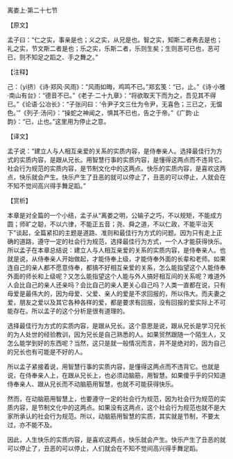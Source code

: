 

离娄上·第二十七节

【原文】

孟子曰：“仁之实，事亲是也；义之实，从兄是也。智之实，知斯二者弗去是也；礼之实，节文斯二者是也；乐之实，乐斯二者，乐则生矣；生则恶可已也，恶可已，则不知足之蹈之、手之舞之。”

【注释】

己：（yi挤）《诗·郑风·风雨》：“风雨如晦，鸡鸣不已。”郑玄笺：“已，止。”《诗·小雅·南山有台》：“德音不已。”《老子·二十九章》：“将欲取天下而为之，吾见其不得已。”《论语·公冶长》：“子张问曰：‘令尹子文三仕为令尹，无喜色；三已之，无愠色。’”《列子·汤问》：“操蛇之神闻之，惧其不已也，告之于帝。”《广韵·止韵》：“已，止也。”这里用为停止之意。

【译文】

孟子说：“建立人与人相互亲爱的关系的实质内容，是侍奉亲人。选择最佳行为方式的实质内容，是跟从兄长。用智慧行事的实质内容，是懂得这两点而不违背它。社会行为规范的实质内容，是节制文化中的这两点。快乐的实质内容，是喜欢这两点，快乐就会产生。快乐产生了丑恶的就可以停止了，丑恶的可以停止，人就会在不知不觉间高兴得手舞足蹈。”

【赏析】

本章是对全篇的一个小结，孟子从“离娄之明，公输子之巧，不以规矩，不能成方圆；师旷之聪，不以六律，不能正五音；尧、舜之道，不以仁政，不能平治天下”谈起，全篇紧扣的主题是道路、准则和最佳行为方式的问题。因为只有走上正确的道路，遵守一定的社会行为规范，选择最佳行为方式，一个人才能获得快乐。所以孟子在本章总结说：建立人与人相互亲爱的关系的实质内容，是侍奉亲人。也就是说，从侍奉亲人开始做起，才能侍奉上级，才能侍奉外面的长辈和老师。如果连自己的亲人都不愿意侍奉，都搞不好相互亲爱的关系，怎么能指望这个人能侍奉外面的师长和上级呢？又怎么能指望这个人能与外人搞好相互间的关系呢？难道外人会比自己的亲人还亲吗？会比自己的亲人更关心自己吗？人类一直都在说，只有母爱是最伟大的，因为母爱、父爱、亲人的爱是不求回报的，所以伟大。而夫妻之爱，朋友之爱以及其它各种各样的爱，都是要求有回报，没有回报的爱实际上不可能存在。所以孟子的这个分析是很有道理的。

选择最佳行为方式的实质内容，是跟从兄长。这个意思是说，跟从兄长是学习兄长的为人处世的经验教训，因为兄长是自己熟悉的人。如果贸然跟随一个陌生人，又怎么能学到好的东西呢？当然，这只是就一般情况而言，并不是绝对的，因为自己的兄长也有可能是不好的人。

所以孟子紧接着说，用智慧行事的实质内容，是懂得这两点而不违背它。也就是说，在侍奉亲人上，在跟从兄长上，也必须动脑筋，用智慧。如果傻乎乎的只知道侍奉亲人、跟从兄长而不动脑筋用智慧，也就不可能获得快乐。

然而，在动脑筋用智慧上，也要遵守一定的社会行为规范，因为社会行为规范的实质内容，是节制文化中的这两点。如果没有这两点，这个社会行为规范也就不是大家所承认的社会行为规范。所以，动脑筋用智慧的实质，其实就是节制，不要太过，亦不能不及。

因此，人生快乐的实质内容，是喜欢这两点，快乐就会产生。快乐产生了丑恶的就可以停止了，丑恶的可以停止，人们就会在不知不觉间高兴得手舞足蹈。


